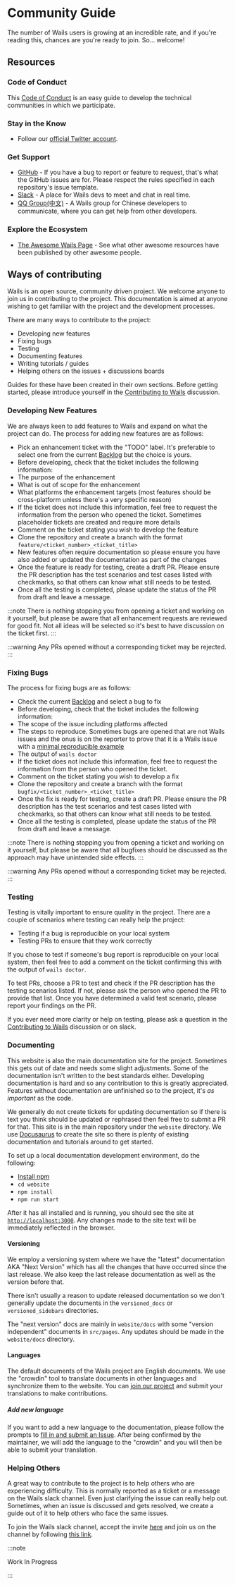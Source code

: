 # Community Guide

The number of Wails users is growing at an incredible rate, and if you're reading this, chances are you're ready to join. So... welcome!

## Resources

### Code of Conduct

This [Code of Conduct](./coc) is an easy guide to develop the technical communities in which we participate.

### Stay in the Know

- Follow our [official Twitter account](https://twitter.com/wailsapp).

### Get Support

- [GitHub](https://github.com/wailsapp/wails) - If you have a bug to report or feature to request, that's what the GitHub issues are for. Please respect the rules specified in each repository's issue template.
- [Slack](https://gophers.slack.com/messages/CJ4P9F7MZ/) - A place for Wails devs to meet and chat in real time.
- [QQ Group(中文)](https://qm.qq.com/cgi-bin/qm/qr?k=PmIURne5hFGNd7QWzW5qd6FV-INEjNJv&jump_from=webapi) - A Wails group for Chinese developers to communicate, where you can get help from other developers.

### Explore the Ecosystem

- [The Awesome Wails Page](https://github.com/wailsapp/awesome-wails) - See what other awesome resources have been published by other awesome people.

## Ways of contributing

Wails is an open source, community driven project. We welcome anyone to join us in
contributing to the project. This documentation is aimed at anyone wishing to get
familiar with the project and the development processes.

There are many ways to contribute to the project:

- Developing new features
- Fixing bugs
- Testing
- Documenting features
- Writing tutorials / guides
- Helping others on the issues + discussions boards

Guides for these have been created in their own sections. Before getting started,
please introduce yourself in the [Contributing to Wails](https://github.com/wailsapp/wails/discussions/1520)
discussion.

### Developing New Features

We are always keen to add features to Wails and expand on what the project can do.
The process for adding new features are as follows:

- Pick an enhancement ticket with the "TODO" label. It's preferable to select one from the current
  [Backlog](https://github.com/orgs/wailsapp/projects/1/views/1) but the choice is yours.
- Before developing, check that the ticket includes the following information:
- The purpose of the enhancement
- What is out of scope for the enhancement
- What platforms the enhancement targets (most features should be cross-platform unless there's a very specific reason)
- If the ticket does not include this information, feel free to request the information from the
  person who opened the ticket. Sometimes placeholder tickets are created and require more details
- Comment on the ticket stating you wish to develop the feature
- Clone the repository and create a branch with the format `feature/<ticket_number>_<ticket_title>`
- New features often require documentation so please ensure you have also added or updated the documentation as part of
  the changes
- Once the feature is ready for testing, create a draft PR. Please ensure the PR description has the test scenarios and
  test cases listed with checkmarks, so that others can know what still needs to be tested.
- Once all the testing is completed, please update the status of the PR from draft and leave a message.

:::note
There is nothing stopping you from opening a ticket and working on it yourself, but please be aware that all
enhancement requests are reviewed for good fit. Not all ideas will be selected so it's best to have discussion
on the ticket first.
:::

:::warning
Any PRs opened without a corresponding ticket may be rejected.
:::

### Fixing Bugs

The process for fixing bugs are as follows:

- Check the current [Backlog](https://github.com/orgs/wailsapp/projects/1/views/1) and select a bug to fix
- Before developing, check that the ticket includes the following information:
- The scope of the issue including platforms affected
- The steps to reproduce. Sometimes bugs are opened that are not Wails issues and the onus is on the reporter to
  prove that it is a Wails issue with a [minimal reproducible example](https://stackoverflow.com/help/minimal-reproducible-example)
- The output of `wails doctor`
- If the ticket does not include this information, feel free to request the information from the
  person who opened the ticket.
- Comment on the ticket stating you wish to develop a fix
- Clone the repository and create a branch with the format `bugfix/<ticket_number>_<ticket_title>`
- Once the fix is ready for testing, create a draft PR. Please ensure the PR description has the test scenarios and
  test cases listed with checkmarks, so that others can know what still needs to be tested.
- Once all the testing is completed, please update the status of the PR from draft and leave a message.

:::note
There is nothing stopping you from opening a ticket and working on it yourself, but please be aware that all
bugfixes should be discussed as the approach may have unintended side effects.
:::

:::warning
Any PRs opened without a corresponding ticket may be rejected.
:::

### Testing

Testing is vitally important to ensure quality in the project. There are a couple of
scenarios where testing can really help the project:

- Testing if a bug is reproducible on your local system
- Testing PRs to ensure that they work correctly

If you chose to test if someone's bug report is reproducible on your local system, then
feel free to add a comment on the ticket confirming this with the output of `wails doctor`.

To test PRs, choose a PR to test and check if the PR description has the testing scenarios
listed. If not, please ask the person who opened the PR to provide that list. Once you have
determined a valid test scenario, please report your findings on the PR.

If you ever need more clarity or help on testing, please ask a question in the [Contributing to Wails](https://github.com/wailsapp/wails/discussions/1520)
discussion or on slack.

### Documenting

This website is also the main documentation site for the project. Sometimes this gets
out of date and needs some slight adjustments. Some of the documentation isn't written
to the best standards either. Developing documentation is hard and so any contribution
to this is greatly appreciated. Features without documentation are unfinished so to the
project, it's _as important_ as the code.

We generally do not create tickets for updating documentation so if there is text you
think should be updated or rephrased then feel free to submit a PR for that. This site
is in the main repository under the `website` directory. We use [Docusaurus](https://docusaurus.io/) to create
the site so there is plenty of existing documentation and tutorials around to get started.

To set up a local documentation development environment, do the following:

- [Install npm](https://docs.npmjs.com/cli/v8/configuring-npm/install)
- `cd website`
- `npm install`
- `npm run start`

After it has all installed and is running, you should see the site at [`http://localhost:3000`](http://localhost:3000).
Any changes made to the site text will be immediately reflected in the browser.

#### Versioning

We employ a versioning system where we have the "latest" documentation AKA "Next Version" which
has all the changes that have occurred since the last release. We also keep the last release
documentation as well as the version before that.

There isn't usually a reason to update released documentation so we don't generally update
the documents in the `versioned_docs` or `versioned_sidebars` directories.

The "next version" docs are mainly in `website/docs` with some "version independent" documents
in `src/pages`. Any updates should be made in the `website/docs` directory.

#### Languages

The default documents of the Wails project are English documents. We use the "crowdin" tool to translate documents in other languages and synchronize them to the website. You can [join our project](https://crowdin.com/project/wails) and submit your translations to make contributions.

##### Add new language

If you want to add a new language to the documentation, please follow the prompts to [fill in and submit an Issue](https://github.com/wailsapp/wails/issues/new?assignees=&labels=documentation&template=documentation.yml). After being confirmed by the maintainer, we will add the language to the "crowdin" and you will then be able to submit your translation.

### Helping Others

A great way to contribute to the project is to help others who are experiencing difficulty.
This is normally reported as a ticket or a message on the Wails slack channel. Even just
clarifying the issue can really help out. Sometimes, when an issue is discussed and gets
resolved, we create a guide out of it to help others who face the same issues.

To join the Wails slack channel, accept the invite [here](https://gophers.slack.com/join/shared_invite/zt-197vymgt3-sJt4oyakb6nqlVKjXTyeVw#/shared-invite/email)
and join us on the channel by following [this link](https://gophers.slack.com/?redir=%2Fmessages%2FCJ4P9F7MZ%2F).

:::note

Work In Progress

:::
